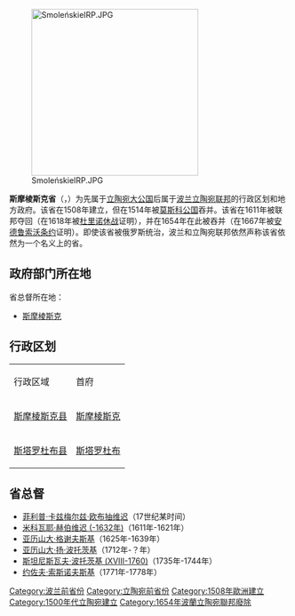{{Unreferenced|time=2009-02-25}}
[[Image:SmoleńskieIRP.JPG|300px]]

'''斯摩棱斯克省'''（{{lang-lt|Smolensko vaivadija}}，{{lang-pl|Województwo Smoleńskie}}）为先属于[[立陶宛大公国|立陶宛大公国]]后属于[[波兰立陶宛联邦|波兰立陶宛联邦]]的行政区划和地方政府。该省在1508年建立，但在1514年被[[莫斯科公国|莫斯科公国]]吞并。该省在1611年被联邦夺回（在1618年被[[杜里诺休战|杜里诺休战]]证明），并在1654年在此被吞并（在1667年被[[安德鲁索沃条约|安德鲁索沃条约]]证明）。即使该省被俄罗斯统治，波兰和立陶宛联邦依然声称该省依然为一个名义上的省。
==政府部门所在地==
省总督所在地：
*[[斯摩棱斯克|斯摩棱斯克]]
==行政区划==
{|Border="1"
|- style="background:#c0c0c0"
| 行政区域||首府
|-
|[[斯摩棱斯克县|斯摩棱斯克县]]||[[斯摩棱斯克|斯摩棱斯克]]
|-
|[[斯塔罗杜布县|斯塔罗杜布县]]||[[斯塔罗杜布|斯塔罗杜布]]
|}

==省总督==
*[[菲利普·卡兹梅尔兹·欧布抽维迟|菲利普·卡兹梅尔兹·欧布抽维迟]]（17世纪某时间）
*[[米科瓦耶·赫伯维迟_(-1632年)|米科瓦耶·赫伯维迟 (-1632年)]]（1611年-1621年）
*[[亚历山大·格谢夫斯基|亚历山大·格谢夫斯基]]（1625年-1639年）
*[[亚历山大·扬·波托茨基|亚历山大·扬·波托茨基]]（1712年-？年）
*[[斯坦尼斯瓦夫·波托茨基_(XVIII-1760)|斯坦尼斯瓦夫·波托茨基 (XVIII-1760)]]（1735年-1744年）
*[[约佐夫·索斯诺夫斯基|约佐夫·索斯诺夫斯基]]（1771年-1778年）

{{Administrative division of the Polish-Lithuanian Commonwealth}}

[[Category:波兰前省份|Category:波兰前省份]]
[[Category:立陶宛前省份|Category:立陶宛前省份]]
[[Category:1508年歐洲建立|Category:1508年歐洲建立]]
[[Category:1500年代立陶宛建立|Category:1500年代立陶宛建立]]
[[Category:1654年波蘭立陶宛聯邦廢除|Category:1654年波蘭立陶宛聯邦廢除]]

{{Lithuania-geo-stub}}
{{Poland-geo-stub}}
{{Russia-geo-stub}}